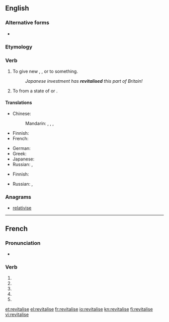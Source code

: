 {{also|revitalisé}}
==English==

===Alternative forms===
* {{l|en|revitalize}} {{qualifier|{{l|en|American}}}}

===Etymology===
{{confix|re|vital|ise}}

===Verb===
{{en-verb|revitalises|revitalising|revitalised|revitalised}}

# To give new {{l|en|life}}, {{l|en|energy}}, {{l|en|activity}} or {{l|en|success}} to something.
#: ''Japanese investment has '''revitalised''' this part of Britain!''
# To {{l|en|rouse}} from a state of {{l|en|inactivity}} or {{l|en|quiescence}}.

====Translations====
{{trans-top|to give new life, energy, activity or success}}
* Chinese:
*: Mandarin: {{t+|cmn|振興|sc=Hani}}, {{t+|cmn|振兴|tr=zhènxīng|sc=Hani}}, {{t+|cmn|復興|sc=Hani}}, {{t+|cmn|复兴|tr=fùxīng|sc=Hani}}
* Finnish: {{t+|fi|elvyttää}}
* French: {{t+|fr|revivifier}}
{{trans-mid}}
* German: {{t|de|revitalisieren}}
* Greek: {{t+|el|αναζωογονώ}}
* Japanese: {{t|ja|活性化|tr=かっせいかする, kasseika suru|alt=活性化する|sc=Jpan}}
* Russian: {{t+|ru|оживлять|impf|tr=oživljátʹ|sc=Cyrl}}, {{t+|ru|оживить|pf|tr=oživítʹ|sc=Cyrl}}
{{trans-bottom}}

{{trans-top|to rouse from a state of inactivity or quiescence}}
* Finnish: {{t+|fi|elvyttää}}
{{trans-mid}}
* Russian: {{t+|ru|оживлять|impf|tr=oživljátʹ|sc=Cyrl}}, {{t+|ru|оживить|pf|tr=oživítʹ|sc=Cyrl}}
{{trans-bottom}}

===Anagrams===
* [[relativise#English|relativise]]

----

==French==

===Pronunciation===
* {{homophones|lang=fr|revitalisent|revitalises}}

===Verb===
{{fr-verb-form}}

# {{conjugation of|revitaliser||1|s|pres|ind|lang=fr}}
# {{conjugation of|revitaliser||3|s|pres|ind|lang=fr}}
# {{conjugation of|revitaliser||1|s|pres|sub|lang=fr}}
# {{conjugation of|revitaliser||3|s|pres|sub|lang=fr}}
# {{conjugation of|revitaliser||2|s|imp|lang=fr}}

[[et:revitalise]]
[[el:revitalise]]
[[fr:revitalise]]
[[io:revitalise]]
[[kn:revitalise]]
[[fi:revitalise]]
[[vi:revitalise]]